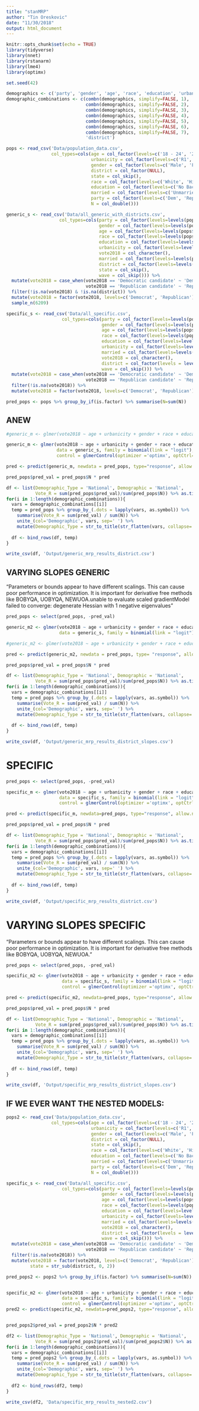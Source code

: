 ```yaml
---
title: "stanMRP"
author: "Tin Oreskovic"
date: "11/30/2018"
output: html_document
---
```


```r
knitr::opts_chunk$set(echo = TRUE)
library(tidyverse)
library(nnet)
library(rstanarm)
library(lme4)
library(optimx)
```

```r
set.seed(42)

demographics <- c('party', 'gender', 'age', 'race', 'education', 'urbanicity', 'married')
demographic_combinations <- c(combn(demographics, simplify=FALSE, 1),
                              combn(demographics, simplify=FALSE, 2),
                              combn(demographics, simplify=FALSE, 3),
                              combn(demographics, simplify=FALSE, 4),
                              combn(demographics, simplify=FALSE, 5),
                              combn(demographics, simplify=FALSE, 6),
                              combn(demographics, simplify=FALSE, 7),
                              'district')

pops <- read_csv('Data/population_data.csv',
                 col_types=cols(age = col_factor(levels=c('18 - 24', '25 - 34', '35 - 44', '45 - 54', '> 54')),
                                urbanicity = col_factor(levels=c('R1', 'R2', 'S3', 'S4', 'U5', 'U6')),
                                gender = col_factor(levels=c('Male', 'Female')),
                                district = col_factor(NULL),
                                state = col_skip(),
                                race = col_factor(levels=c('White', 'Hispanic', 'Black', 'Other')),
                                education = col_factor(levels=c('No Bachelors', 'Bachelors')),
                                married = col_factor(levels=c('Unmarried', 'Married')),
                                party = col_factor(levels=c('Dem', 'Rep', 'Ind')),
                                N = col_double()))

generic_s <- read_csv('Data/all_generic_with_districts.csv',
                    col_types=cols(party = col_factor(levels=levels(pops$party)),
                                   gender = col_factor(levels=levels(pops$gender)),
                                   age = col_factor(levels=levels(pops$age)),
                                   race = col_factor(levels=levels(pops$race)),
                                   education = col_factor(levels=levels(pops$education)),
                                   urbanicity = col_factor(levels=levels(pops$urbanicity)),
                                   vote2018 = col_character(),
                                   married = col_factor(levels=levels(pops$married)),
                                   district = col_factor(levels=levels(pops$district)),
                                   state = col_skip(),
                                   wave = col_skip())) %>%
  mutate(vote2018 = case_when(vote2018 == 'Democratic candidate' ~ 'Democrat',
                              vote2018 == 'Republican candidate' ~ 'Republican')) %>%
  filter(!is.na(vote2018) & !is.na(district)) %>%
  mutate(vote2018 = factor(vote2018, levels=c('Democrat', 'Republican'))) %>%
  sample_n(6209)

specific_s <- read_csv('Data/all_specific.csv',
                     col_types=cols(party = col_factor(levels=levels(pops$party)),
                                    gender = col_factor(levels=levels(pops$gender)),
                                    age = col_factor(levels=levels(pops$age)),
                                    race = col_factor(levels=levels(pops$race)),
                                    education = col_factor(levels=levels(pops$education)),
                                    urbanicity = col_factor(levels=levels(pops$urbanicity)),
                                    married = col_factor(levels=levels(pops$married)),
                                    vote2018 = col_character(),
                                    district = col_factor(levels = levels(pops$district)),
                                    wave = col_skip())) %>%
  mutate(vote2018 = case_when(vote2018 == 'Democratic candidate' ~ 'Democrat',
                              vote2018 == 'Republican candidate' ~ 'Republican')) %>%
  filter(!is.na(vote2018)) %>%
  mutate(vote2018 = factor(vote2018, levels=c('Democrat', 'Republican')))

pred_pops <- pops %>% group_by_if(is.factor) %>% summarise(N=sum(N))
```


## ANEW
```r
#generic_m <- glmer(vote2018 ~ age + urbanicity + gender + race + education + married + party + (1 | district), data = generic_s, family = binomial(link = "logit"), control = glmerControl(optimizer ='optimx', optCtrl=list(method='nlminb')))

generic_m <- glmer(vote2018 ~ age + urbanicity + gender + race + education + married + party + (1 | district),
                   data = generic_s, family = binomial(link = "logit"),
                   control = glmerControl(optimizer ='optimx', optCtrl=list(method='nlminb')))

pred <- predict(generic_m, newdata = pred_pops, type="response", allow.new.levels = TRUE)

pred_pops$pred_val = pred_pops$N * pred

df <- list(Demographic_Type = 'National', Demographic = 'National',
           Vote_R = sum(pred_pops$pred_val)/sum(pred_pops$N)) %>% as.tibble()
for(i in 1:length(demographic_combinations)){
  vars = demographic_combinations[[i]]
  temp = pred_pops %>% group_by_(.dots = lapply(vars, as.symbol)) %>%
    summarise(Vote_R = sum(pred_val) / sum(N)) %>%
    unite_(col='Demographic', vars, sep=' ') %>%
    mutate(Demographic_Type = str_to_title(str_flatten(vars, collapse=' ')))
  
  df <- bind_rows(df, temp)
}

write_csv(df, 'Output/generic_mrp_results_district.csv')
```


## VARYING SLOPES GENERIC 
"Parameters or bounds appear to have different scalings.
  This can cause poor performance in optimization. 
  It is important for derivative free methods like BOBYQA, UOBYQA, NEWUOA.unable to evaluate scaled gradientModel failed to converge: degenerate  Hessian with 1 negative eigenvalues"
```r
pred_pops <- select(pred_pops, -pred_val)

generic_m2 <- glmer(vote2018 ~ age + urbanicity + gender + race + education + married + party + age*gender + (1 + age + gender | district),
                    data = generic_s, family = binomial(link = "logit"), control = glmerControl(optimizer ='optimx', optCtrl=list(method='nlminb')))

#generic_m2 <- glmer(vote2018 ~ age + urbanicity + gender + race + education + married + party + (1 + age + gender | district), data = generic_s, family = binomial(link = "logit"))

pred <- predict(generic_m2, newdata = pred_pops, type= "response", allow.new.levels = TRUE)

pred_pops$pred_val = pred_pops$N * pred

df <- list(Demographic_Type = 'National', Demographic = 'National',
           Vote_R = sum(pred_pops$pred_val)/sum(pred_pops$N)) %>% as.tibble()
for(i in 1:length(demographic_combinations)){
  vars = demographic_combinations[[i]]
  temp = pred_pops %>% group_by_(.dots = lapply(vars, as.symbol)) %>%
    summarise(Vote_R = sum(pred_val) / sum(N)) %>%
    unite_(col='Demographic', vars, sep=' ') %>%
    mutate(Demographic_Type = str_to_title(str_flatten(vars, collapse=' ')))
  
  df <- bind_rows(df, temp)
}

write_csv(df, 'Output/generic_mrp_results_district_slopes.csv')
```


# SPECIFIC

```r
pred_pops <- select(pred_pops, -pred_val)

specific_m <- glmer(vote2018 ~ age + urbanicity + gender + race + education + married + party + (1 | district),
                    data = specific_s, family = binomial(link = "logit"),
                    control = glmerControl(optimizer ='optimx', optCtrl=list(method='nlminb')))

pred <- predict(specific_m, newdata=pred_pops, type="response", allow.new.levels = TRUE)

pred_pops$pred_val = pred_pops$N * pred

df <- list(Demographic_Type = 'National', Demographic = 'National',
           Vote_R = sum(pred_pops$pred_val)/sum(pred_pops$N)) %>% as.tibble()
for(i in 1:length(demographic_combinations)){
  vars = demographic_combinations[[i]]
  temp = pred_pops %>% group_by_(.dots = lapply(vars, as.symbol)) %>%
    summarise(Vote_R = sum(pred_val) / sum(N)) %>%
    unite_(col='Demographic', vars, sep=' ') %>%
    mutate(Demographic_Type = str_to_title(str_flatten(vars, collapse=' ')))
  
  df <- bind_rows(df, temp)
}

write_csv(df, 'Output/specific_mrp_results_district.csv')
```


# VARYING SLOPES SPECIFIC
"Parameters or bounds appear to have different scalings.
  This can cause poor performance in optimization. 
  It is important for derivative free methods like BOBYQA, UOBYQA, NEWUOA."
```r
pred_pops <- select(pred_pops, -pred_val)

specific_m2 <- glmer(vote2018 ~ age + urbanicity + gender + race + education + married + party + (1 + age + gender | district),
                     data = specific_s, family = binomial(link = "logit"),
                     control = glmerControl(optimizer ='optimx', optCtrl=list(method='nlminb')))

pred <- predict(specific_m2, newdata=pred_pops, type="response", allow.new.levels = TRUE)

pred_pops$pred_val = pred_pops$N * pred

df <- list(Demographic_Type = 'National', Demographic = 'National',
           Vote_R = sum(pred_pops$pred_val)/sum(pred_pops$N)) %>% as.tibble()
for(i in 1:length(demographic_combinations)){
  vars = demographic_combinations[[i]]
  temp = pred_pops %>% group_by_(.dots = lapply(vars, as.symbol)) %>%
    summarise(Vote_R = sum(pred_val) / sum(N)) %>%
    unite_(col='Demographic', vars, sep=' ') %>%
    mutate(Demographic_Type = str_to_title(str_flatten(vars, collapse=' ')))
  
  df <- bind_rows(df, temp)
}

write_csv(df, 'Output/specific_mrp_results_district_slopes.csv')
```


## IF WE EVER WANT THE NESTED MODELS:

```r
pops2 <- read_csv('Data/population_data.csv',
                 col_types=cols(age = col_factor(levels=c('18 - 24', '25 - 34', '35 - 44', '45 - 54', '> 54')),
                                urbanicity = col_factor(levels=c('R1', 'R2', 'S3', 'S4', 'U5', 'U6')),
                                gender = col_factor(levels=c('Male', 'Female')),
                                district = col_factor(NULL),
                                state = col_skip(),
                                race = col_factor(levels=c('White', 'Hispanic', 'Black', 'Other')),
                                education = col_factor(levels=c('No Bachelors', 'Bachelors')),
                                married = col_factor(levels=c('Unmarried', 'Married')),
                                party = col_factor(levels=c('Dem', 'Rep', 'Ind')),
                                N = col_double()))

specific_s <- read_csv('Data/all_specific.csv',
                     col_types=cols(party = col_factor(levels=levels(pops2$party)),
                                    gender = col_factor(levels=levels(pops2$gender)),
                                    age = col_factor(levels=levels(pops2$age)),
                                    race = col_factor(levels=levels(pops2$race)),
                                    education = col_factor(levels=levels(pops2$education)),
                                    urbanicity = col_factor(levels=levels(pops2$urbanicity)),
                                    married = col_factor(levels=levels(pops2$married)),
                                    vote2018 = col_character(),
                                    district = col_factor(levels = levels(pops2$district)),
                                    wave = col_skip())) %>%
  mutate(vote2018 = case_when(vote2018 == 'Democratic candidate' ~ 'Democrat',
                              vote2018 == 'Republican candidate' ~ 'Republican')) %>%
  filter(!is.na(vote2018)) %>%
  mutate(vote2018 = factor(vote2018, levels=c('Democrat', 'Republican')),
         state = str_sub(district, 0, 2))

pred_pops2 <- pops2 %>% group_by_if(is.factor) %>% summarise(N=sum(N))


specific_m2 <- glmer(vote2018 ~ age + urbanicity + gender + race + education + married + party + (1 | district),
                     data = specific_s, family = binomial(link = "logit"),
                     control = glmerControl(optimizer ='optimx', optCtrl=list(method='nlminb')))
pred2 <- predict(specific_m2, newdata=pred_pops2, type="response", allow.new.levels = TRUE)


pred_pops2$pred_val = pred_pops2$N * pred2

df2 <- list(Demographic_Type = 'National', Demographic = 'National',
           Vote_R = sum(pred_pops2$pred_val)/sum(pred_pops2$N)) %>% as.tibble()
for(i in 1:length(demographic_combinations)){
  vars = demographic_combinations[[i]]
  temp = pred_pops2 %>% group_by_(.dots = lapply(vars, as.symbol)) %>%
    summarise(Vote_R = sum(pred_val) / sum(N)) %>%
    unite_(col='Demographic', vars, sep=' ') %>%
    mutate(Demographic_Type = str_to_title(str_flatten(vars, collapse=' ')))
  
  df2 <- bind_rows(df2, temp)
}

write_csv(df2, 'Data/specific_mrp_results_nested2.csv')
```
